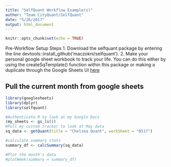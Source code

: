 ```yaml
---
title: "SelfQuant Workflow Example(s)"
author: "Team CityQuant/SelfQuant"
date: "5/26/2017"
output: html_document
---
```


```r
knitr::opts_chunk$set(echo = TRUE)
```

Pre-Workflow Setup Steps
1. Download the selfquant package by entering the line devtools::install_github('maczokni/selfquant'). 
2. Make your personal google sheet workbook to track your life. You can do this either by using the createSqTemplate() function within this package or making a duplicate through the Google Sheets UI [here](https://docs.google.com/spreadsheets/d/1ulmrOuD2_jCYJ4TxTVcNZCPqUVR5wxx6DoXW_uz-6lk/edit?usp=sharing)

## Pull the current month from google sheets

```r
library(googlesheets)
library(dplyr)
library(selfquant)

#Authenticate R to look at my Google Docs
(my_sheets <- gs_ls())
#Pull my custom tracker to look at May data
sq_data <- getQuant(title = "Chelsea Quant", workSheet = "0517")

#calculate summary stats
summary_df <- calcSummary(sq_data)

#Plot the month's data
#plotWeek(summary = summary_df)
```



